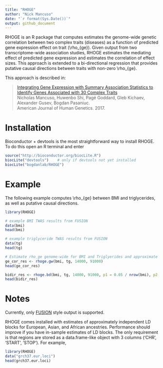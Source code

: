 ```yaml
---  
title: "RHOGE"  
author: "Nick Mancuso"  
date: "`r format(Sys.Date())`"
output: github_document
---  
```

RHOGE is an R package that computes estimates the genome-wide genetic correlation between two complex traits (diseases) as
a function of predicted gene expression effect on trait (\\rho_{ge}). Given output from two transcriptome-wide association studies,
RHOGE estimates the mediating effect of predicted gene expression and estimates the correlation of effect sizes. This approach
is extended to a bi-directional regression that provides putative causal directions between traits with non-zero \\rho_{ge}.

This approach is described in:

> [Integrating Gene Expression with Summary Association Statistics to Identify Genes Associated with 30 Complex Traits](https://doi.org/10.1016/j.ajhg.2017.01.031)\
> Nicholas Mancuso, Huwenbo Shi, Pagé Goddard, Gleb Kichaev, Alexander Gusev, Bogdan Pasaniuc.\
> American Journal of Human Genetics. 2017.

# Installation
Bioconductor + devtools is the most straightforward way to install RHOGE. To do this open an R terminal and enter
```r
source("http://bioconductor.org/biocLite.R")
biocLite("devtools")    # only if devtools not yet installed
biocLite("bogdanlab/RHOGE")
```

# Example
The following example computes \\rho_{ge} between BMI and triglycerides, as well as putative causal directions.
```r
library(RHOGE)

# example BMI TWAS results from FUSION
data(bmi)
head(bmi)

# example triglyceride TWAS results from FUSION
data(tg)
head(tg)

# Estimate rho_ge genome-wide for BMI and Triglyerides and approximate sample sizes
ge_cor_res <- rhoge.gw(bmi, tg, 14000, 91000)
head(ge_cor_res)

bidir_res <- rhoge.bd(bmi, tg, 14000, 91000, p1 = 0.05 / nrow(bmi), p2 = 0.05 / nrow(tg))
head(bidir_res)
```

# Notes
Currently, only [FUSION](https://github.com/gusevlab/fusion_twas) style output is supported.

RHOGE comes installed with estimates of approximately independent LD blocks for European, Asian, and African ancestries. Performance
should improve if you have in-sample estimates of LD blocks. The only requirement is that regions are stored as a data.frame-like
object with 3 columns ('CHR', 'START', 'STOP'). For example,
```r
library(RHOGE)
data("grch37.eur.loci")
head(grch37.eur.loci)
```
